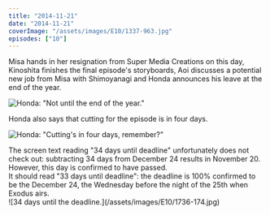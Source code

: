 ```yaml
---
title: "2014-11-21"
date: "2014-11-21"
coverImage: "/assets/images/E10/1337-963.jpg"
episodes: ["10"]
---
```


Misa hands in her resignation from Super Media Creations on this day, Kinoshita finishes the final episode's storyboards, Aoi discusses a potential new job from Misa with Shimoyanagi and Honda announces his leave at the end of the year.

![Honda: "Not until the end of the year."](/assets/images/E10/1626-172.jpg)

Honda also says that cutting for the episode is in four days.

![Honda: "Cutting's in four days, remember?"](/assets/images/E10/1733-173.jpg)

<Alert>
  <CircleAlert />
  <AlertDescription>
    The screen text reading "34 days until deadline" unfortunately does not
    check out: subtracting 34 days from December 24 results in November 20.
    However, this day is confirmed to have passed.
    <br />
    It should read "33 days until deadline": the deadline is 100% confirmed to
    be the December 24, the Wednesday before the night of the 25th when Exodus
    airs.
    <br />
    ![34 days until the deadline.](/assets/images/E10/1736-174.jpg)
  </AlertDescription>
</Alert>
